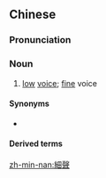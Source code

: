 {{also|细声}}
==Chinese==
{{zh-forms|s=细声}}

===Pronunciation===
{{zh-pron
|m=xìshēng
|c=sai3 seng1
|h=pfs=se-sâng
|mn=sè-siaⁿ/sòe-siaⁿ
|cat=n
}}

===Noun===
{{zh-noun}}

# {{lb|zh|Cantonese|Hakka|Min}} [[low]] [[voice]]; [[fine]] voice

====Synonyms====
* {{zh-l|小聲}}

====Derived terms====
{{zh-der|細聲細氣}}

[[zh-min-nan:細聲]]